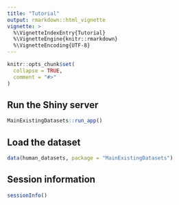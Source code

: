 ```yaml
---
title: "Tutorial"
output: rmarkdown::html_vignette
vignette: >
  %\VignetteIndexEntry{Tutorial}
  %\VignetteEngine{knitr::rmarkdown}
  %\VignetteEncoding{UTF-8}
---
```


```r
knitr::opts_chunk$set(
  collapse = TRUE,
  comment = "#>"
)
```

## Run the Shiny server
```r
MainExistingDatasets::run_app()
```

## Load the dataset
```r
data(human_datasets, package = "MainExistingDatasets")
```

## Session information
```r
sessionInfo()
```
